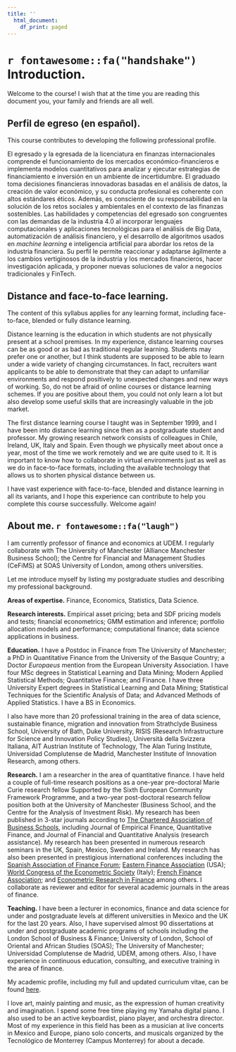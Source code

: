 ```yaml
---
title: ''
  html_document:
    df_print: paged
---
```


\newpage

# `r fontawesome::fa("handshake")` Introduction. 

Welcome to the course! I wish that at the time you are reading this document you, your family and friends are all well.

## Perfil de egreso (en español).

This course contributes to developing the following professional profile.

El egresado y la egresada de la licenciatura en finanzas internacionales comprende el funcionamiento de los mercados económico-financieros e implementa modelos cuantitativos para analizar y ejecutar estrategias de financiamiento e inversión en un ambiente de incertidumbre. El graduado toma decisiones financieras innovadoras basadas en el análisis de datos, la creación de valor económico, y su conducta profesional es coherente con altos estándares éticos. Además, es consciente de su responsabilidad en la solución de los retos sociales y ambientales en el contexto de las finanzas sostenibles. Las habilidades y competencias del egresado son congruentes con las demandas de la industria 4.0 al incorporar lenguajes computacionales y aplicaciones tecnológicas para el análisis de Big Data, automatización de análisis financiero, y el desarrollo de algoritmos usados en *machine learning* e inteligencia artificial para abordar los retos de la industria financiera. Su perfil le permite reaccionar y adaptarse ágilmente a los cambios vertiginosos de la industria y los mercados financieros, hacer investigación aplicada, y proponer nuevas soluciones de valor a negocios tradicionales y FinTech.

## Distance and face-to-face learning.

The content of this syllabus applies for any learning format, including face-to-face, blended or fully distance learning. 

Distance learning is the education in which students are not physically present at a school premises. In my experience, distance learning courses can be as good or as bad as traditional regular learning. Students may prefer one or another, but I think students are supposed to be able to learn under a wide variety of changing circumstances. In fact, recruiters want applicants to be able to demonstrate that they can adapt to unfamiliar environments and respond positively to unexpected changes and new ways of working. So, do not be afraid of online courses or distance learning schemes. If you are positive about them, you could not only learn a lot but also develop some useful skills that are increasingly valuable in the job market.

The first distance learning course I taught was in September 1999, and I have been into distance learning since then as a postgraduate student and professor. My growing research network consists of colleagues in Chile, Ireland, UK, Italy and Spain. Even though we physically meet about once a year, most of the time we work remotely and we are quite used to it. It is important to know how to collaborate in virtual environments just as well as we do in face-to-face formats, including the available technology that allows us to shorten physical distance between us. 

I have vast experience with face-to-face, blended and distance learning in all its variants, and I hope this experience can contribute to help you complete this course successfully. Welcome again!

## About me. `r fontawesome::fa("laugh")`

I am currently professor of finance and economics at UDEM. I regularly collaborate with The University of Manchester (Alliance Manchester Business School); the Centre for Financial and Management Studies (CeFiMS) at SOAS University of London, among others universities.

Let me introduce myself by listing my postgraduate studies and describing my professional background.

**Areas of expertise.** Finance, Economics, Statistics, Data Science.

**Research interests.** Empirical asset pricing; beta and SDF pricing models and tests; financial econometrics; GMM estimation and inference; portfolio allocation models and performance; computational finance; data science applications in business.

**Education.** I have a Postdoc in Finance from The University of Manchester; a PhD in Quantitative Finance from the University of the Basque Country; a Doctor *Europaeus* mention from the European University Association. I have four MSc degrees in Statistical Learning and Data Mining; Modern Applied Statistical Methods; Quantitative Finance; and Finance. I have three University Expert degrees in Statistical Learning and Data Mining; Statistical Techniques for the Scientific Analysis of Data; and Advanced Methods of Applied Statistics. I have a BS in Economics. 

I also have more than 20 professional training in the area of data science, sustainable finance, migration and innovation from Strathclyde Business School, University of Bath, Duke University, RISIS (Research Infrastructure for Science and Innovation Policy Studies), Università della Svizzera Italiana, AIT Austrian Institute of Technology, The Alan Turing Institute, Universidad Complutense de Madrid, Manchester Institute of Innovation Research, among others.

**Research.** I am a researcher in the area of quantitative finance. I have held a couple of full-time research positions as a one-year pre-doctoral Marie Curie research fellow Supported by the Sixth European Community Framework Programme, and a two-year post-doctoral research fellow position both at the University of Manchester (Business School, and the Centre for the Analysis of Investment Risk). My research has been published in 3-star journals according to [The Chartered Association of Business Schools](https://charteredabs.org/), including Journal of Empirical Finance, Quantitative Finance, and Journal of Financial and Quantitative Analysis (research assistance). My research has been presented in numerous research seminars in the UK, Spain, Mexico, Sweden and Ireland. My research has also been presented in prestigious international conferences including the [Spanish Association of Finance Forum](https://finance-forum.es/); [Eastern Finance Association](https://easternfinance.org/) (USA); [World Congress of the Econometric Society](https://www.econometricsociety.org/) (Italy); [French Finance Association](https://www.affi.asso.fr/en); and [Econometric Research in Finance](https://www.erfin.org/journal/index.php/erfin) among others. I collaborate as reviewer and editor for several academic journals in the areas of finance.

**Teaching.** I have been a lecturer in economics, finance and data science for under and postgraduate levels at different universities in Mexico and the UK for the last 20 years. Also, I have supervised almost 90 dissertations at under and postgraduate academic programs of schools including the London School of Business & Finance; University of London, School of Oriental and African Studies (SOAS); The University of Manchester; Universidad Complutense de Madrid, UDEM, among others. Also, I have experience in continuous education, consulting, and executive training in the area of finance.

<!-- [^1]: The Chartered Association of Business Schools is considered the voice of the UK's business and management education sector. According to ABS, all 3 stars rated journals publish original and well executed research papers and are highly regarded. These journals typically have good submission rates and are very selective in what they publish. Papers are heavily refereed in 3 stars rated journals. -->

My academic profile, including my full and updated curriculum vitae, can be found [here](https://github.com/mlozanoqf/resume/raw/master/cv-mlozano.pdf).

<!-- This is my teaching philosophy in 100 words: *The time and the brain are resources and constraints as both restrict the amount of time available to learn. We understand this at the university, so we use these resources efficiently. Here, we stimulate our mental capacity to create and innovate by doing research; and we teach how to think and learn in a systematic and scientific manner. Here, we promote the most fundamental human values to build a prosperous society. I love teaching almost as much as doing research because every semester represents a new opportunity to further enhance our lives by learning the most given our time constraints.* -->

I love art, mainly painting and music, as the expression of human creativity and imagination. I spend some free time playing my Yamaha digital piano. I also used to be an active keyboardist, piano player, and orchestra director. Most of my experience in this field has been as a musician at live concerts in Mexico and Europe, piano solo concerts, and musicals organized by the Tecnológico de Monterrey (Campus Monterrey) for about a decade.



